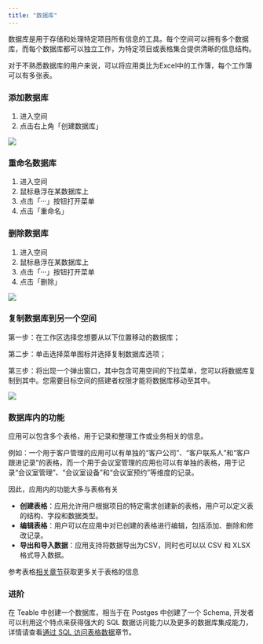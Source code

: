 ```yaml
---
title: "数据库"
---
```


数据库是用于存储和处理特定项目所有信息的工具。每个空间可以拥有多个数据库，而每个数据库都可以独立工作，为特定项目或表格集合提供清晰的信息结构。

对于不熟悉数据库的用户来说，可以将应用类比为Excel中的工作簿，每个工作簿可以有多张表。

### 添加数据库

1. 进入空间
2. 点击右上角「创建数据库」

![](/images/ji-ben-gong-neng/4994637b0704b22f.png)

### 重命名数据库

1. 进入空间
2. 鼠标悬浮在某数据库上
3. 点击「···」按钮打开菜单
4. 点击「重命名」

### 删除数据库

1. 进入空间
2. 鼠标悬浮在某数据库上
3. 点击「···」按钮打开菜单
4. 点击「删除」

![](/images/ji-ben-gong-neng/8e0f0b62392c4d11.png)

### 复制数据库到另一个空间

第一步：在工作区选择您想要从以下位置移动的数据库；

第二步：单击选择菜单图标并选择复制数据库选项；

第三步：将出现一个弹出窗口，其中包含可用空间的下拉菜单，您可以将数据库复制到其中。您需要目标空间的搭建者权限才能将数据库移动至其中。

![](/images/ji-ben-gong-neng/8acd3a13937871cc.png)

### 数据库内的功能

应用可以包含多个表格，用于记录和整理工作或业务相关的信息。

例如：一个用于客户管理的应用可以有单独的“客户公司”、“客户联系人”和“客户跟进记录”的表格，而一个用于会议室管理的应用也可以有单独的表格，用于记录“会议室管理”、“会议室设备”和“会议室预约”等维度的记录。

因此，应用内的功能大多与表格有关

* **创建表格**：应用允许用户根据项目的特定需求创建新的表格，用户可以定义表的结构、字段和数据类型。
* **编辑表格**：用户可以在应用中对已创建的表格进行编辑，包括添加、删除和修改记录。
* **导出和导入数据**：应用支持将数据导出为CSV，同时也可以以 CSV 和 XLSX 格式导入数据。

参考表格[相关章节](/ji-ben-gong-neng/shu-ju-biao)获取更多关于表格的信息

### 进阶

在 Teable 中创建一个数据库，相当于在 Postges 中创建了一个 Schema, 开发者可以利用这个特点来获得强大的 SQL 数据访问能力以及更多的数据库集成能力，详情请查看[通过 SQL 访问表格数据](/kai-fa-zhe/shu-ju-ku-lian-jie)章节。

